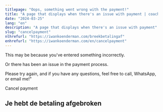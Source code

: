 ```yaml
---
titlepage: "Oops, something went wrong with the payment!"
title: "A page that displays when there's an issue with payment | coach Iwan Koenderman"
date: "2024-03-25"
lang: "en"
description: "A page that displays when there's an issue with payment"
slug: "cancelpayment"
nlhrefurl: "https://iwankoenderman.com/breekbetalingaf"
enhrefurl: "https://iwankoenderman.com/en/cancelpayment"
--- 
```




This may be because you've entered something incorrectly.

Or there has been an issue in the payment process.

Please try again, and if you have any questions, feel free to call, WhatsApp, or email me!"

<Link to="/en/" className="button-cta" >Cancel payment</Link>


## Je hebt de betaling afgebroken




   



    